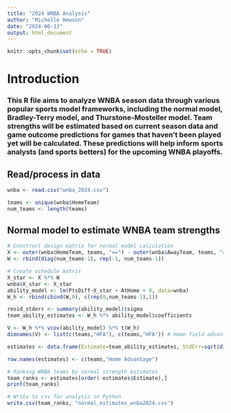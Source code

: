 ```yaml
---
title: "2024 WNBA Analysis"
author: "Michelle Hewson"
date: "2024-06-13"
output: html_document
---
```


```r
knitr::opts_chunk$set(echo = TRUE)
```
# Introduction
### This R file aims to analyze WNBA season data through various popular sports model frameworks, including the normal model, Bradley-Terry model, and Thurstone-Mosteller model. Team strengths will be estimated based on current season data and game outcome predictions for games that haven't been played yet will be calculated. These predictions will help inform sports analysts (and sports betters) for the upcoming WNBA playoffs.

## Read/process in data
```r
wnba <- read.csv("wnba_2024.csv")
```

```r
teams <- unique(wnba$HomeTeam)
num_teams <- length(teams)
```

## Normal model to estimate WNBA team strengths

```r
# Construct design matrix for normal model calculation
X <- outer(wnba$HomeTeam, teams, "==") - outer(wnba$AwayTeam, teams, "==")
W <- rbind(diag(num_teams-1), rep(-1, num_teams-1))

# Create schedule matrix
X_star <- X %*% W 
wnba$X_star <- X_star
ability_model <- lm(PtsDiff~X_star + AtHome + 0, data=wnba)
W_h <- rbind(cbind(W,0), c(rep(0,num_teams-1),1))

resid_stderr <- summary(ability_model)$sigma
team_ability_estimates <- W_h %*% ability_model$coefficients

V <- W_h %*% vcov(ability_model) %*% t(W_h)
dimnames(V) <- list(c(teams,"HFA"), c(teams,"HFA")) # Home field advantage

estimates <- data.frame(Estimate=team_ability_estimates, StdErr=sqrt(diag(V)))

row.names(estimates) <- c(teams,"Home Advantage")

# Ranking WNBA teams by normal strength estimates
team_ranks <- estimates[order(-estimates$Estimate),]
print(team_ranks)

# Write to csv for analysis in Python
write.csv(team_ranks, "normal_estimates_wnba2024.csv")
```
